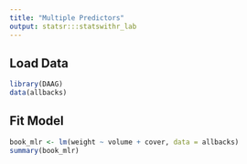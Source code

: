 ```yaml
---
title: "Multiple Predictors"
output: statsr:::statswithr_lab
---
```


## Load Data

```r
library(DAAG)
data(allbacks)
```

## Fit Model

```r
book_mlr <- lm(weight ~ volume + cover, data = allbacks)
summary(book_mlr)
```